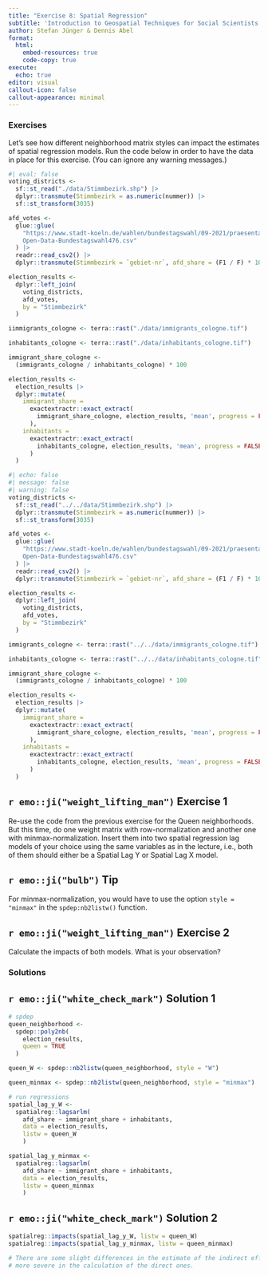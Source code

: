 ```yaml
---
title: "Exercise 8: Spatial Regression"
subtitle: 'Introduction to Geospatial Techniques for Social Scientists in R'
author: Stefan Jünger & Dennis Abel
format: 
  html:
    embed-resources: true
    code-copy: true
execute:
  echo: true
editor: visual
callout-icon: false
callout-appearance: minimal
---
```


### Exercises
Let's see how different neighborhood matrix styles can impact the estimates of spatial regression models. Run the code below in order to have the data in place for this exercise. (You can ignore any warning messages.)

```r
#| eval: false
voting_districts <-
  sf::st_read("./data/Stimmbezirk.shp") |> 
  dplyr::transmute(Stimmbezirk = as.numeric(nummer)) |> 
  sf::st_transform(3035)

afd_votes <-
  glue::glue(
    "https://www.stadt-koeln.de/wahlen/bundestagswahl/09-2021/praesentation/\\
    Open-Data-Bundestagswahl476.csv"
  ) |> 
  readr::read_csv2() |> 
  dplyr::transmute(Stimmbezirk = `gebiet-nr`, afd_share = (F1 / F) * 100)

election_results <-
  dplyr::left_join(
    voting_districts,
    afd_votes,
    by = "Stimmbezirk"
  )

iimmigrants_cologne <- terra::rast("./data/immigrants_cologne.tif")

inhabitants_cologne <- terra::rast("./data/inhabitants_cologne.tif")

immigrant_share_cologne <-
  (immigrants_cologne / inhabitants_cologne) * 100

election_results <-
  election_results |> 
  dplyr::mutate(
    immigrant_share = 
      exactextractr::exact_extract(
        immigrant_share_cologne, election_results, 'mean', progress = FALSE
      ),
    inhabitants = 
      exactextractr::exact_extract(
        inhabitants_cologne, election_results, 'mean', progress = FALSE
      )
  )
```

```r
#| echo: false
#| message: false
#| warning: false
voting_districts <-
  sf::st_read("../../data/Stimmbezirk.shp") |> 
  dplyr::transmute(Stimmbezirk = as.numeric(nummer)) |> 
  sf::st_transform(3035)

afd_votes <-
  glue::glue(
    "https://www.stadt-koeln.de/wahlen/bundestagswahl/09-2021/praesentation/\\
    Open-Data-Bundestagswahl476.csv"
  ) |> 
  readr::read_csv2() |> 
  dplyr::transmute(Stimmbezirk = `gebiet-nr`, afd_share = (F1 / F) * 100)

election_results <-
  dplyr::left_join(
    voting_districts,
    afd_votes,
    by = "Stimmbezirk"
  )

immigrants_cologne <- terra::rast("../../data/immigrants_cologne.tif")

inhabitants_cologne <- terra::rast("../../data/inhabitants_cologne.tif")

immigrant_share_cologne <-
  (immigrants_cologne / inhabitants_cologne) * 100

election_results <-
  election_results |> 
  dplyr::mutate(
    immigrant_share = 
      exactextractr::exact_extract(
        immigrant_share_cologne, election_results, 'mean', progress = FALSE
      ),
    inhabitants = 
      exactextractr::exact_extract(
        inhabitants_cologne, election_results, 'mean', progress = FALSE
      )
  )
```

::: callout-note
## `r emo::ji("weight_lifting_man")` Exercise 1
Re-use the code from the previous exercise for the Queen neighborhoods. But this time, do one weight matrix with row-normalization and another one with minmax-normalization. Insert them into two spatial regression lag models of your choice using the same variables as in the lecture, i.e., both of them should either be a Spatial Lag Y or Spatial Lag X model.
:::

::: {.callout-caution collapse="true"}
## `r emo::ji("bulb")` Tip
For minmax-normalization, you would have to use the option `style = "minmax"` in the `spdep:nb2listw()` function.
:::

::: callout-note
## `r emo::ji("weight_lifting_man")` Exercise 2
Calculate the impacts of both models. What is your observation?
:::

### Solutions

::: {.callout-tip collapse="true"}
## `r emo::ji("white_check_mark")` Solution 1
```r
# spdep
queen_neighborhood <-
  spdep::poly2nb(
    election_results,
    queen = TRUE
  )

queen_W <- spdep::nb2listw(queen_neighborhood, style = "W")

queen_minmax <- spdep::nb2listw(queen_neighborhood, style = "minmax")

# run regressions
spatial_lag_y_W <-
  spatialreg::lagsarlm(
    afd_share ~ immigrant_share + inhabitants,
    data = election_results,
    listw = queen_W
    )

spatial_lag_y_minmax <-
  spatialreg::lagsarlm(
    afd_share ~ immigrant_share + inhabitants,
    data = election_results,
    listw = queen_minmax
    )
```

:::

::: {.callout-tip collapse="true"}
## `r emo::ji("white_check_mark")` Solution 2
```r
spatialreg::impacts(spatial_lag_y_W, listw = queen_W)
spatialreg::impacts(spatial_lag_y_minmax, listw = queen_minmax)

# There are some slight differences in the estimate of the indirect effects but
# more severe in the calculation of the direct ones.
```
:::